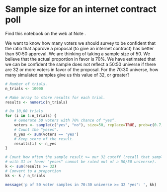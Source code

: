 # Sample size for an internet contract poll


Find this notebook on the web at Note .

We want to know how many voters we should survey to be confident that
the ratio that approve a proposal (to give an internet contract) has
better than 50:50 approval. We are thinking of taking a sample size of
50. We believe that the actual proportion in favor is 70%. We have
estimated that we can be confident the sample does not reflect a 50:50
universe if there are 32 or more voters in favor of the proposal. For
the 70:30 universe, how many simulated samples give us this value of 32,
or greater?

```r
# Number of trials.
n_trials <- 10000

# Make array to store results for each trial.
results <- numeric(n_trials)

# Do 10,00 trials
for (i in 1:n_trials) {
    # Generate 50 voters with 70% chance of "yes“.
    voters <- sample(c("yes", "no"), size=50, replace=TRUE, prob=c(0.7, 0.3))
    # Count the "yeses".
    n_yes <- sum(voters == 'yes')
    # Keep score of the result.
    results[i] <- n_yes
}

# Count how often the sample result >= our 32 cutoff (recall that samples
# with 31 or fewer "yeses" cannot be ruled out of a 50/50 universe).
k <- sum(results >= 32)
# Convert to a proportion
kk <- k / n_trials

message('p of 50 voter samples in 70:30 universe >= 32 "yes": ', kk)
```
